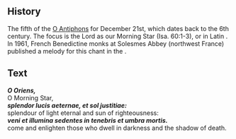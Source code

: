 <Initial text="O Oriens" />

## History

The fifth of the [O Antiphons](/glossary/liturgical-terms#o-antiphons) for December 21st, which dates back to the 6th century. The focus is the Lord as our Morning Star (Isa. 60:1-3), or in Latin *<Definition lang="latin" anchor="oriens" text="Oriens" />*. In 1961, French Benedictine monks at Solesmes Abbey (northwest France) published a melody for this chant in the *<Definition lang="latin" anchor="liber-usualis" text="Liber Usualis" />*.

## Text

***O Oriens,***<br/>
O Morning Star,<br/>
***splendor lucis aeternae, et sol justitiae:***<br/>
splendour of light eternal and sun of righteousness:<br/>
***veni et illumina sedentes in tenebris et umbra mortis.***<br/>
come and enlighten those who dwell in darkness and the shadow of death.
